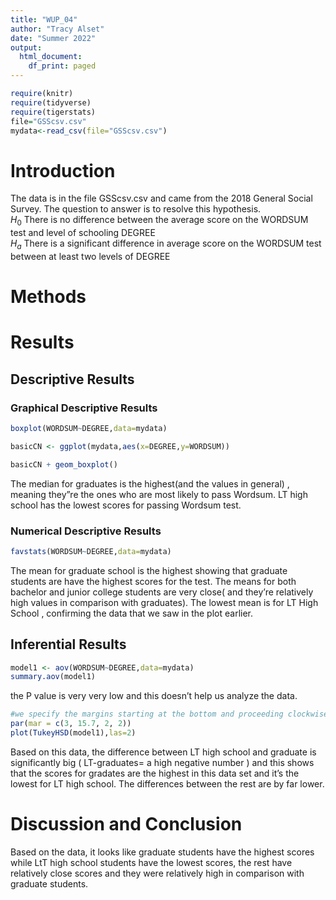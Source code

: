 ```yaml
---
title: "WUP_04"
author: "Tracy Alset"
date: "Summer 2022"
output:
  html_document:
    df_print: paged
---
```


```r
require(knitr)
require(tidyverse)
require(tigerstats)
file="GSScsv.csv"
mydata<-read_csv(file="GSScsv.csv")
```

# Introduction

<!--In this section you explain what you are trying to show.  Where did the data come from?  What is the research or other question you are trying to answer?!-->

The data is in the file GSScsv.csv and came from the 2018 General Social Survey.  The question to answer is to resolve this hypothesis.  
$H_0$ There is no difference between the average score on the WORDSUM test and level of schooling DEGREE  
$H_a$ There is a significant difference in average score on the WORDSUM test between at least two levels of DEGREE  

# Methods

<!--Decide on your methods:  use "variable analysis" or other appropriate descriptors.  Make sure to choose at least one graphical method and at least one numerical method.!-->

# Results

<!--Divide this section into two sub-sections:  One for your descriptive  results and one for your inferential results.!-->

## Descriptive Results

### Graphical Descriptive Results

<!--Graphical results here.  Make sure to show your code.  Provide appropriate labels for axes, giving units if possible, and provide a good title for the graph, too.  Use the graphical results to describe the patterns if any that exist in the data as focused toward the research question!-->

```r
boxplot(WORDSUM~DEGREE,data=mydata)
```

```r
basicCN <- ggplot(mydata,aes(x=DEGREE,y=WORDSUM))
```

```r
basicCN + geom_boxplot()
```

The median for graduates is the highest(and the values in general) , meaning they"re the ones who are most likely to pass Wordsum. LT high school has the lowest scores for passing Wordsum test.

### Numerical Descriptive Results

```r
favstats(WORDSUM~DEGREE,data=mydata)
```

The mean for graduate school is the highest showing that graduate students are have the highest scores for the test. The means for both bachelor and junior college students are very close( and they're relatively high values in comparison with graduates). The lowest mean is for LT High School , confirming the data that we saw in the plot earlier.

<!--Numerical results go here. Use the numerical results to describe the patterns if any that exist in the data as focused toward the research question!-->

## Inferential Results

```r
model1 <- aov(WORDSUM~DEGREE,data=mydata)
summary.aov(model1)
```

the P value is very very low and this doesn't help us analyze the data.

```r
#we specify the margins starting at the bottom and proceeding clockwise - thus 8.7 is the left side margin to hold the names of the factors
par(mar = c(3, 15.7, 2, 2))
plot(TukeyHSD(model1),las=2)
```

Based on this data, the difference between LT high school and graduate is significantly big ( LT-graduates= a high negative number ) and this shows that the scores for gradates are the highest in this data set and it's the lowest for LT high school. The differences between the rest are by far lower.

<!--State hypothesis clearly.  Make sure your discussion of the inferential test covers all the aspects that the test output produces, such as test statistic, p-value etc.  Make a decision about the null hypothesis, explain the assumptions on which the selected test/procedure was based, and why the chosen procedure satisfys the assumptions and is appropriate to answer the research question!-->


# Discussion and Conclusion

<!--Discussion and conclusion here.  If you found a relationship be sure to consider whether the relationship occurs because one of the variavbles causes the other, or whether they perhasps are related for some other reason.  Watch the chapter 6 videos from the GeorgeTown videos collection.!-->

Based on the data, it looks like graduate students have the highest scores while LtT high school students have the lowest scores, the rest have relatively close scores and they were relatively high in comparison with graduate students.

